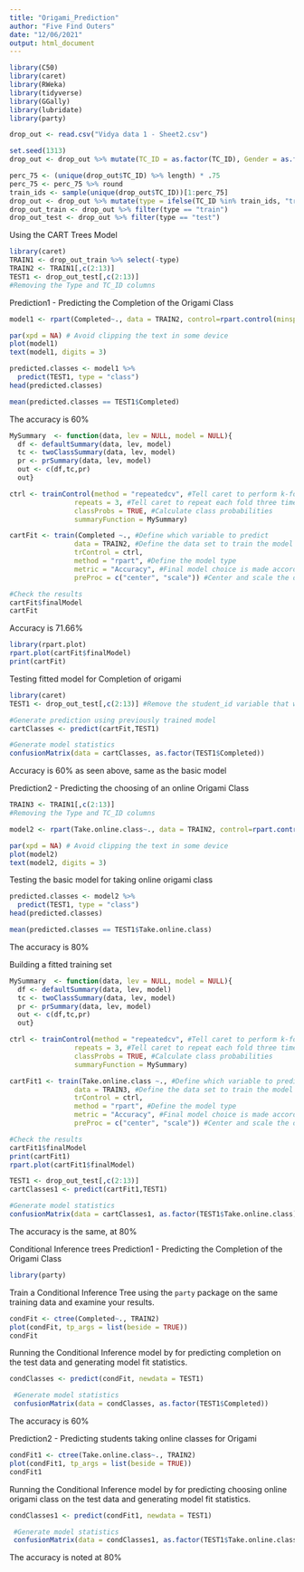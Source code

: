 ```yaml
---
title: "Origami_Prediction"
author: "Five Find Outers"
date: "12/06/2021"
output: html_document
---
```

```r
library(C50)
library(caret)
library(RWeka)
library(tidyverse)
library(GGally)
library(lubridate)
library(party)
```


```r
drop_out <- read.csv("Vidya data 1 - Sheet2.csv")
```

```r
set.seed(1313)
drop_out <- drop_out %>% mutate(TC_ID = as.factor(TC_ID), Gender = as.factor(Gender), Country = as.factor(Country), Weekly_academics = as.factor(Weekly_academics), Weekly_extracurriculars = as.factor(Weekly_extracurriculars), Technology = as.factor(Technology), Internet_speed = as.factor(Internet_speed), Enjoy_AC = as.factor(Enjoy_AC), Relaxing = as.factor(Relaxing), Instruction = as.factor(Instruction), Class.format = as.factor(Class.format), Completed = factor(Completed, levels = c("No", "Yes")), Take.online.class = factor(Take.online.class, levels = c("No","Yes")))
```

```r
perc_75 <- (unique(drop_out$TC_ID) %>% length) * .75
perc_75 <- perc_75 %>% round
train_ids <- sample(unique(drop_out$TC_ID))[1:perc_75]
drop_out <- drop_out %>% mutate(type = ifelse(TC_ID %in% train_ids, "train", "test"))
drop_out_train <- drop_out %>% filter(type == "train") 
drop_out_test <- drop_out %>% filter(type == "test") 
```
Using the CART Trees Model

```r
library(caret)
TRAIN1 <- drop_out_train %>% select(-type)
TRAIN2 <- TRAIN1[,c(2:13)]
TEST1 <- drop_out_test[,c(2:13)]
#Removing the Type and TC_ID columns
```
Prediction1 - Predicting the Completion of the Origami Class
```r
model1 <- rpart(Completed~., data = TRAIN2, control=rpart.control(minsplit=2, minbucket=1, cp=0.001))
```

```r
par(xpd = NA) # Avoid clipping the text in some device
plot(model1)
text(model1, digits = 3)
```
```r
predicted.classes <- model1 %>% 
  predict(TEST1, type = "class")
head(predicted.classes)
```
```r
mean(predicted.classes == TEST1$Completed)
```
The accuracy is 60%
```r

MySummary  <- function(data, lev = NULL, model = NULL){
  df <- defaultSummary(data, lev, model)
  tc <- twoClassSummary(data, lev, model)
  pr <- prSummary(data, lev, model)
  out <- c(df,tc,pr)
  out}

ctrl <- trainControl(method = "repeatedcv", #Tell caret to perform k-fold cross validation
                repeats = 3, #Tell caret to repeat each fold three times
                classProbs = TRUE, #Calculate class probabilities
                summaryFunction = MySummary)

cartFit <- train(Completed ~., #Define which variable to predict 
                data = TRAIN2, #Define the data set to train the model on
                trControl = ctrl,
                method = "rpart", #Define the model type
                metric = "Accuracy", #Final model choice is made according to sensitivity
                preProc = c("center", "scale")) #Center and scale the data to minimize the 
```

```r
#Check the results
cartFit$finalModel
cartFit
```
Accuracy is 71.66%

```r
library(rpart.plot)
rpart.plot(cartFit$finalModel)
print(cartFit)
```
Testing fitted model for Completion of origami
```r
library(caret)
TEST1 <- drop_out_test[,c(2:13)] #Remove the student_id variable that we do not want to use in the model

#Generate prediction using previously trained model
cartClasses <- predict(cartFit,TEST1)

#Generate model statistics
confusionMatrix(data = cartClasses, as.factor(TEST1$Completed))
```
Accuracy is 60% as seen above, same as the basic model

Prediction2 - Predicting the choosing of an online Origami Class
```r
TRAIN3 <- TRAIN1[,c(2:13)]
#Removing the Type and TC_ID columns
```
```r
model2 <- rpart(Take.online.class~., data = TRAIN2, control=rpart.control(minsplit=2, minbucket=1, cp=0.001))
```
```r
par(xpd = NA) # Avoid clipping the text in some device
plot(model2)
text(model2, digits = 3)
```
Testing the basic model for taking online origami class
```r
predicted.classes <- model2 %>% 
  predict(TEST1, type = "class")
head(predicted.classes)
```
```r
mean(predicted.classes == TEST1$Take.online.class)
```
The accuracy is 80%

Building a fitted training set
```r
MySummary  <- function(data, lev = NULL, model = NULL){
  df <- defaultSummary(data, lev, model)
  tc <- twoClassSummary(data, lev, model)
  pr <- prSummary(data, lev, model)
  out <- c(df,tc,pr)
  out}

ctrl <- trainControl(method = "repeatedcv", #Tell caret to perform k-fold cross validation
                repeats = 3, #Tell caret to repeat each fold three times
                classProbs = TRUE, #Calculate class probabilities
                summaryFunction = MySummary)

cartFit1 <- train(Take.online.class ~., #Define which variable to predict 
                data = TRAIN3, #Define the data set to train the model on
                trControl = ctrl,
                method = "rpart", #Define the model type
                metric = "Accuracy", #Final model choice is made according to sensitivity
                preProc = c("center", "scale")) #Center and scale the data to minimize the 
```

```r
#Check the results
cartFit1$finalModel
print(cartFit1)
rpart.plot(cartFit1$finalModel)
```
```r
TEST1 <- drop_out_test[,c(2:13)]
cartClasses1 <- predict(cartFit1,TEST1)
```
```r
#Generate model statistics
confusionMatrix(data = cartClasses1, as.factor(TEST1$Take.online.class))
```
The accuracy is the same, at 80%

Conditional Inference trees
Prediction1 - Predicting the Completion of the Origami Class
```r
library(party)
```
Train a Conditional Inference Tree using the `party` package on the same training data and examine your results.
```r
condFit <- ctree(Completed~., TRAIN2)
plot(condFit, tp_args = list(beside = TRUE))
condFit
```
Running the Conditional Inference model by for predicting completion on the test data and generating model fit statistics.
```r
condClasses <- predict(condFit, newdata = TEST1)

 #Generate model statistics
 confusionMatrix(data = condClasses, as.factor(TEST1$Completed))
```
The accuracy is 60%

Prediction2 - Predicting students taking online classes for Origami
```r
condFit1 <- ctree(Take.online.class~., TRAIN2)
plot(condFit1, tp_args = list(beside = TRUE))
condFit1
```
Running the Conditional Inference model by for predicting choosing online origami class on the test data and generating model fit statistics.
```r
condClasses1 <- predict(condFit1, newdata = TEST1)

 #Generate model statistics
 confusionMatrix(data = condClasses1, as.factor(TEST1$Take.online.class))
```
The accuracy is noted at 80%


